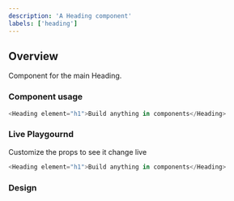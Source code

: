 ```yaml
---
description: 'A Heading component'
labels: ['heading']
---
```



## Overview

Component for the main Heading.

### Component usage

```js
<Heading element="h1">Build anything in components</Heading>
```

### Live Playgournd

Customize the props to see it change live

```js live=true
<Heading element="h1">Build anything in components</Heading>
```

### Design

<FigmaEmbed src="https://www.figma.com/embed?embed_host=share&url=https%3A%2F%2Fwww.figma.com%2Ffile%2FctC1w9YhJvqaO1EZ08gLOV%2FCommunity%3Fnode-id%3D5%253A2140" />
